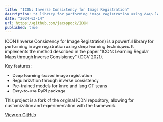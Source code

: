 ```yaml
---
title: "ICON: Inverse Consistency for Image Registration"
description: "A library for performing image registration using deep learning, regularized by inverse consistency."
date: "2024-03-14"
url: https://github.com/jacoppock/ICON
published: true
---
```


ICON (Inverse Consistency for Image Registration) is a powerful library for performing image registration using deep learning techniques. It implements the method described in the paper "ICON: Learning Regular Maps through Inverse Consistency" (ICCV 2021).

Key features:
- Deep learning-based image registration
- Regularization through inverse consistency
- Pre-trained models for knee and lung CT scans
- Easy-to-use PyPI package

This project is a fork of the original ICON repository, allowing for customization and experimentation with the framework.

[View on GitHub](https://github.com/jacoppock/ICON)